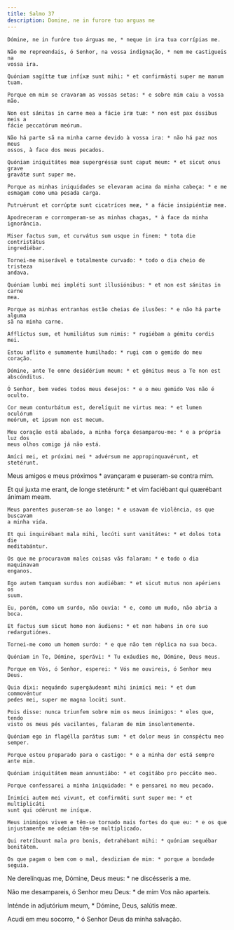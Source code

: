 ```yaml
---
title: Salmo 37
description: Domine, ne in furore tuo arguas me
---
```


<div class="side-by-side not-content">

    Dómine, ne in furóre tuo árguas me, * neque in ira tua corrípias me.

    Não me repreendais, ó Senhor, na vossa indignação, * nem me castigueis na
    vossa ira.

    Quóniam sagíttæ tuæ infíxæ sunt mihi: * et confirmásti super me manum tuam.

    Porque em mim se cravaram as vossas setas: * e sobre mim caiu a vossa mão.

    Non est sánitas in carne mea a fácie iræ tuæ: * non est pax óssibus meis a
    fácie peccatórum meórum.

    Não há parte sã na minha carne devido à vossa ira: * não há paz nos meus
    ossos, à face dos meus pecados.

    Quóniam iniquitátes meæ supergréssæ sunt caput meum: * et sicut onus grave
    gravátæ sunt super me.

    Porque as minhas iniquidades se elevaram acima da minha cabeça: * e me
    esmagam como uma pesada carga.

    Putruérunt et corrúptæ sunt cicatríces meæ, * a fácie insipiéntiæ meæ.

    Apodreceram e corromperam-se as minhas chagas, * à face da minha ignorância.

    Miser factus sum, et curvátus sum usque in finem: * tota die contristátus
    ingrediébar.

    Tornei-me miserável e totalmente curvado: * todo o dia cheio de tristeza
    andava.

    Quóniam lumbi mei impléti sunt illusiónibus: * et non est sánitas in carne
    mea.

    Porque as minhas entranhas estão cheias de ilusões: * e não há parte alguma
    sã na minha carne.

    Afflíctus sum, et humiliátus sum nimis: * rugiébam a gémitu cordis mei.

    Estou aflito e sumamente humilhado: * rugi com o gemido do meu coração.

    Dómine, ante Te omne desidérium meum: * et gémitus meus a Te non est
    abscónditus.

    Ó Senhor, bem vedes todos meus desejos: * e o meu gemido Vos não é oculto.

    Cor meum conturbátum est, derelíquit me virtus mea: * et lumen oculórum
    meórum, et ipsum non est mecum.

    Meu coração está abalado, a minha força desamparou-me: * e a própria luz dos
    meus olhos comigo já não está.

    Amíci mei, et próximi mei * advérsum me appropinquavérunt, et stetérunt.
  </span>

Meus amigos e meus próximos * avançaram e puseram-se contra mim.

  <span>
    Et qui juxta me erant, de longe stetérunt: * et vim faciébant qui quærébant
    ánimam meam.

    Meus parentes puseram-se ao longe: * e usavam de violência, os que buscavam
    a minha vida.

    Et qui inquirébant mala mihi, locúti sunt vanitátes: * et dolos tota die
    meditabántur.

    Os que me procuravam males coisas vãs falaram: * e todo o dia maquinavam
    enganos.

    Ego autem tamquam surdus non audiébam: * et sicut mutus non apériens os
    suum.

    Eu, porém, como um surdo, não ouvia: * e, como um mudo, não abria a boca.

    Et factus sum sicut homo non áudiens: * et non habens in ore suo
    redargutiónes.

    Tornei-me como um homem surdo: * e que não tem réplica na sua boca.

    Quóniam in Te, Dómine, sperávi: * Tu exáudies me, Dómine, Deus meus.

    Porque em Vós, ó Senhor, esperei: * Vós me ouvireis, ó Senhor meu Deus.

    Quia dixi: nequándo supergáudeant mihi inimíci mei: * et dum commovéntur
    pedes mei, super me magna locúti sunt.

    Pois disse: nunca triunfem sobre mim os meus inimigos: * eles que, tendo
    visto os meus pés vacilantes, falaram de mim insolentemente.

    Quóniam ego in flagélla parátus sum: * et dolor meus in conspéctu meo
    semper.

    Porque estou preparado para o castigo: * e a minha dor está sempre ante mim.

    Quóniam iniquitátem meam annuntiábo: * et cogitábo pro peccáto meo.

    Porque confessarei a minha iniquidade: * e pensarei no meu pecado.

    Inimíci autem mei vivunt, et confirmáti sunt super me: * et multiplicáti
    sunt qui odérunt me iníque.

    Meus inimigos vivem e têm-se tornado mais fortes do que eu: * e os que
    injustamente me odeiam têm-se multiplicado.

    Qui retríbuunt mala pro bonis, detrahébant mihi: * quóniam sequébar
    bonitátem.

    Os que pagam o bem com o mal, desdiziam de mim: * porque a bondade seguia.
  </span>

Ne derelínquas me, Dómine, Deus meus: * ne discésseris a me.

Não me desampareis, ó Senhor meu Deus: * de mim Vos não aparteis.

Inténde in adjutórium meum, * Dómine, Deus, salútis meæ.

Acudi em meu socorro, * ó Senhor Deus da minha salvação.

</div>
